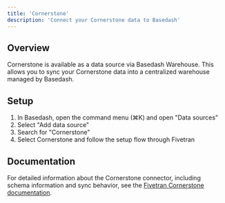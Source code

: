 ```yaml
---
title: 'Cornerstone'
description: 'Connect your Cornerstone data to Basedash'
---
```


## Overview

Cornerstone is available as a data source via Basedash Warehouse. This allows you to sync your Cornerstone data into a centralized warehouse managed by Basedash.

## Setup

1. In Basedash, open the command menu (⌘K) and open "Data sources"
2. Select "Add data source"
3. Search for "Cornerstone"
4. Select Cornerstone and follow the setup flow through Fivetran

## Documentation

For detailed information about the Cornerstone connector, including schema information and sync behavior, see the [Fivetran Cornerstone documentation](https://fivetran.com/docs/connectors/applications/cornerstone).
